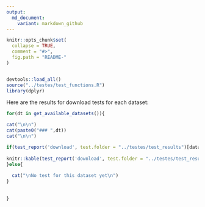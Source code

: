 ```yaml
---
output:
  md_document:
    variant: markdown_github
---
```


<!-- README.md is generated from README.Rmd. Please edit that file -->

```r
knitr::opts_chunk$set(
  collapse = TRUE,
  comment = "#>",
  fig.path = "README-"
)


devtools::load_all()
source("../testes/test_functions.R")
library(dplyr)

```


Here are the results for download tests for each dataset:





```r

for(dt in get_available_datasets()){

cat("\n\n")
cat(paste0("### ",dt))
cat("\n\n")

if(test_report('download', test.folder = "../testes/test_results")[dataset == (dt),] %>% nrow > 0){
  
knitr::kable(test_report('download', test.folder = "../testes/test_results")[dataset == (dt),] %>% mutate(error_download = !error_download), digits = 2, col.names = c("dataset", "period","date", "time_download(s)", "Success", "size(kb)")) %>% print
}else{
  
  cat("\nNo test for this dataset yet\n")
}
  
  
}
  
```


